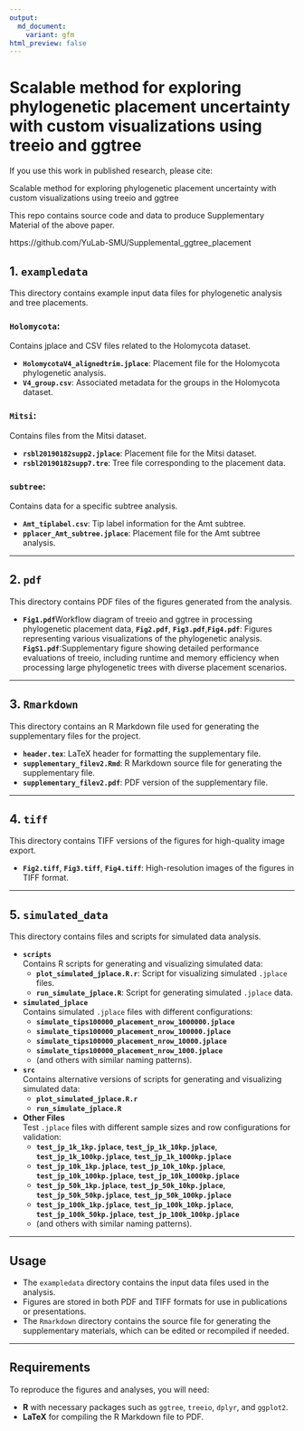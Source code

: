 ```yaml
---
output:
  md_document:
    variant: gfm
html_preview: false
---
```


<!-- README.md is generated from README.Rmd. Please edit that file -->

# Scalable method for exploring phylogenetic placement uncertainty with custom visualizations using treeio and ggtree
If you use this work in published research, please cite:

Scalable method for exploring phylogenetic placement uncertainty with custom visualizations using treeio and ggtree

This repo contains source code and data to produce Supplementary Material of the above paper.

https://github.com/YuLab-SMU/Supplemental_ggtree_placement

## 1. `exampledata`

This directory contains example input data files for phylogenetic analysis and tree placements.

### `Holomycota`:
Contains jplace and CSV files related to the Holomycota dataset.

- **`HolomycotaV4_alignedtrim.jplace`**: Placement file for the Holomycota phylogenetic analysis.
- **`V4_group.csv`**: Associated metadata for the groups in the Holomycota dataset.

### `Mitsi`:
Contains files from the Mitsi dataset.

- **`rsbl20190182supp2.jplace`**: Placement file for the Mitsi dataset.
- **`rsbl20190182supp7.tre`**: Tree file corresponding to the placement data.

### `subtree`:
Contains data for a specific subtree analysis.

- **`Amt_tiplabel.csv`**: Tip label information for the Amt subtree.
- **`pplacer_Amt_subtree.jplace`**: Placement file for the Amt subtree analysis.

---

## 2. `pdf`

This directory contains PDF files of the figures generated from the analysis.

- **`Fig1.pdf`**Workflow diagram of treeio and ggtree in processing phylogenetic placement data, **`Fig2.pdf`**, **`Fig3.pdf`**,**`Fig4.pdf`**: Figures representing various visualizations of the phylogenetic analysis. **`FigS1.pdf`**:Supplementary figure showing detailed performance evaluations of treeio, including runtime and memory efficiency when processing large phylogenetic trees with diverse placement scenarios.

---

## 3. `Rmarkdown`

This directory contains an R Markdown file used for generating the supplementary files for the project.

- **`header.tex`**: LaTeX header for formatting the supplementary file.
- **`supplementary_filev2.Rmd`**: R Markdown source file for generating the supplementary file.
- **`supplementary_filev2.pdf`**: PDF version of the supplementary file.

---

## 4. `tiff`

This directory contains TIFF versions of the figures for high-quality image export.

- **`Fig2.tiff`**, **`Fig3.tiff`**, **`Fig4.tiff`**: High-resolution images of the figures in TIFF format.

---

## 5. `simulated_data`

This directory contains files and scripts for simulated data analysis.

- **`scripts`**  
  Contains R scripts for generating and visualizing simulated data:  
  - **`plot_simulated_jplace.R.r`**: Script for visualizing simulated `.jplace` files.  
  - **`run_simulate_jplace.R`**: Script for generating simulated `.jplace` data.

- **`simulated_jplace`**  
  Contains simulated `.jplace` files with different configurations:  
  - **`simulate_tips100000_placement_nrow_1000000.jplace`**  
  - **`simulate_tips100000_placement_nrow_100000.jplace`**  
  - **`simulate_tips100000_placement_nrow_10000.jplace`**  
  - **`simulate_tips100000_placement_nrow_1000.jplace`**  
  - (and others with similar naming patterns).

- **`src`**  
  Contains alternative versions of scripts for generating and visualizing simulated data:  
  - **`plot_simulated_jplace.R.r`**  
  - **`run_simulate_jplace.R`**

- **Other Files**  
  Test `.jplace` files with different sample sizes and row configurations for validation:  
  - **`test_jp_1k_1kp.jplace`**, **`test_jp_1k_10kp.jplace`**, **`test_jp_1k_100kp.jplace`**, **`test_jp_1k_1000kp.jplace`**  
  - **`test_jp_10k_1kp.jplace`**, **`test_jp_10k_10kp.jplace`**, **`test_jp_10k_100kp.jplace`**, **`test_jp_10k_1000kp.jplace`**  
  - **`test_jp_50k_1kp.jplace`**, **`test_jp_50k_10kp.jplace`**, **`test_jp_50k_50kp.jplace`**, **`test_jp_50k_100kp.jplace`**  
  - **`test_jp_100k_1kp.jplace`**, **`test_jp_100k_10kp.jplace`**, **`test_jp_100k_50kp.jplace`**, **`test_jp_100k_100kp.jplace`**  
  - (and others with similar naming patterns).

---

## Usage

- The `exampledata` directory contains the input data files used in the analysis.
- Figures are stored in both PDF and TIFF formats for use in publications or presentations.
- The `Rmarkdown` directory contains the source file for generating the supplementary materials, which can be edited or recompiled if needed.

---

## Requirements

To reproduce the figures and analyses, you will need:

- **R** with necessary packages such as `ggtree`, `treeio`, `dplyr`, and `ggplot2`.
- **LaTeX** for compiling the R Markdown file to PDF.
